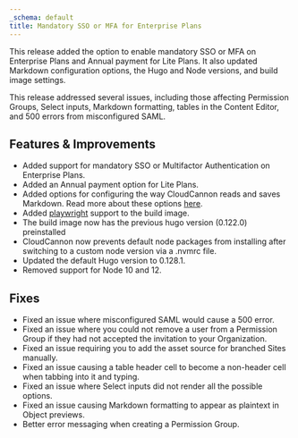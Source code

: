 ```yaml
---
_schema: default
title: Mandatory SSO or MFA for Enterprise Plans
---
```

This release added the option to enable mandatory SSO or MFA on Enterprise Plans and Annual payment for Lite Plans. It also updated Markdown configuration options, the Hugo and Node versions, and build image settings.

This release addressed several issues, including those affecting Permission Groups, Select inputs, Markdown formatting, tables in the Content Editor, and 500 errors from misconfigured SAML.

## Features & Improvements

* Added support for mandatory SSO or Multifactor Authentication on Enterprise Plans.
* Added an Annual payment option for Lite Plans.
* Added options for configuring the way CloudCannon reads and saves Markdown. Read more about these options <a href="https://savvy-panther.cloudvent.net/documentation/articles/configure-your-markdown-engine" target="_blank" rel="noopener">here</a>.
* Added <a href="https://playwright.dev/" target="_blank" rel="noopener">playwright</a> support to the build image.
* The build image now has the previous hugo version (0.122.0) preinstalled
* CloudCannon now prevents default node packages from installing after switching to a custom node version via a .nvmrc file.
* Updated the default Hugo version to 0.128.1.
* Removed support for Node 10 and 12.

## Fixes

* Fixed an issue where misconfigured SAML would cause a 500 error.
* Fixed an issue where you could not remove a user from a Permission Group if they had not accepted the invitation to your Organization.
* Fixed an issue requiring you to add the asset source for branched Sites manually.
* Fixed an issue causing a table header cell to become a non-header cell when tabbing into it and typing.
* Fixed an issue where Select inputs did not render all the possible options.
* Fixed an issue causing Markdown formatting to appear as plaintext in Object previews.
* Better error messaging when creating a Permission Group.